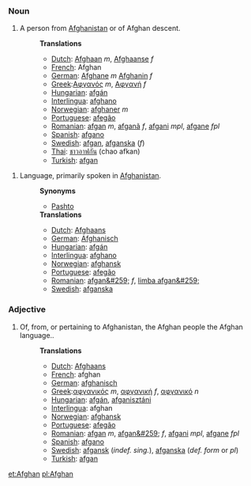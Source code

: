 ===Noun===
#A person from [[Afghanistan]] or of Afghan descent.
#:'''Translations'''
#:*[[Dutch]]:  [[Afghaan]] ''m'', [[Afghaanse]] ''f''
#:*[[French]]: Afghan
#:*[[German]]:  [[Afghane]] ''m'' [[Afghanin]] ''f''
#:*[[Greek]]:[[Αφγανός]] ''m'', [[Αφγανή]] ''f''
#:*[[Hungarian]]: [[afgán]]
#:*[[Interlingua]]: [[afghano]]
#:*[[Norwegian]]: [[afghaner]] ''m''
#:*[[Portuguese]]: [[afegão]] 
#:*[[Romanian]]: [[afgan]] ''m'', [[afganã]] ''f'', [[afgani]] ''mpl'', [[afgane]] ''fpl''
#:*[[Spanish]]: [[afgano]]
#:*[[Swedish]]: [[afgan]], [[afganska]] (''f'')
#:*[[Thai]]: [[ชาวอาฟกัน]] (chao afkan)
#:*[[Turkish]]: [[afgan]]

#Language, primarily spoken in [[Afghanistan]].
#:'''Synonyms'''
#:*[[Pashto]]
#:'''Translations'''
#:*[[Dutch]]: [[Afghaans]]
#:*[[German]]: [[Afghanisch]]
#:*[[Hungarian]]: [[afgán]]
#:*[[Interlingua]]: [[afghano]]
#:*[[Norwegian]]: [[afghansk]]
#:*[[Portuguese]]: [[afegão]]
#:*[[Romanian]]: [[afgan&#259;]] ''f'', [[limba afgan&#259;]]
#:*[[Swedish]]: [[afganska]]

===Adjective===
#Of, from, or pertaining to Afghanistan, the Afghan people the Afghan language.. 
#:'''Translations'''
#:*[[Dutch]]: [[Afghaans]]
#:*[[French]]: afghan
#:*[[German]]: [[afghanisch]]
#:*[[Greek]]:[[αφγανικός]] ''m'', [[αφγανική]] ''f'', [[αφγανικό]] ''n''
#:*[[Hungarian]]: [[afgán]], [[afganisztáni]]
#:*[[Interlingua]]: afghan
#:*[[Norwegian]]: [[afghansk]]
#:*[[Portuguese]]: [[afegão]] 
#:*[[Romanian]]: [[afgan]] ''m'', [[afgan&#259;]] ''f'', [[afgani]] ''mpl'', [[afgane]] ''fpl''
#:*[[Spanish]]: [[afgano]]
#:*[[Swedish]]: [[afgansk]] (''indef. sing.''), [[afganska]] (''def. form'' or  ''pl'')
#:*[[Turkish]]: [[afgan]]

[[et:Afghan]]
[[pl:Afghan]]